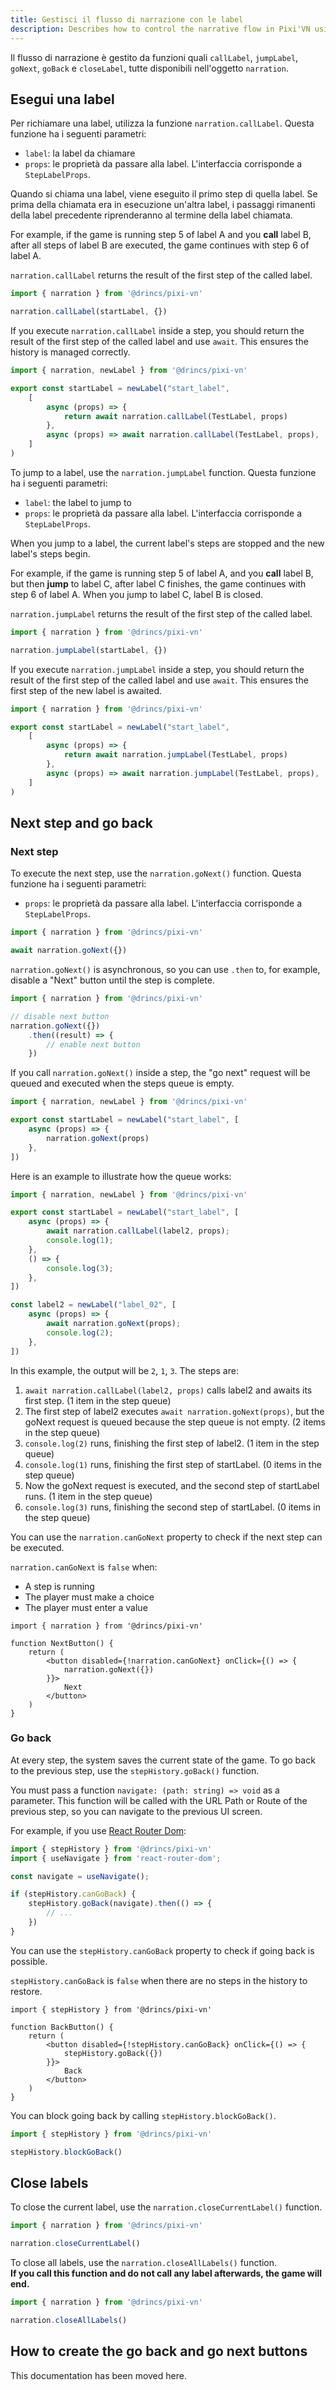 ```yaml
---
title: Gestisci il flusso di narrazione con le label
description: Describes how to control the narrative flow in Pixi'VN using labels, including call, jump, and close function labels.
---
```



Il flusso di narrazione è gestito da funzioni quali `callLabel`, `jumpLabel`, `goNext`, `goBack` e `closeLabel`, tutte disponibili nell'oggetto `narration`.

## Esegui una label

<Accordions>

<Accordion title="Call a label" id="call-a-label">

Per richiamare una label, utilizza la funzione `narration.callLabel`.
Questa funzione ha i seguenti parametri:

- `label`: la label da chiamare
- `props`: le proprietà da passare alla label. L'interfaccia corrisponde a <DynamicLink href="/start/labels#steplabelprops">`StepLabelProps`</DynamicLink>.

Quando si chiama una label, viene eseguito il primo step di quella label. Se prima della chiamata era in esecuzione un'altra label, i passaggi rimanenti della label precedente riprenderanno al termine della label chiamata.

For example, if the game is running step 5 of label A and you **call** label B, after all steps of label B are executed, the game continues with step 6 of label A.

`narration.callLabel` returns the <DynamicLink href="/start/labels#all-steps-result">result of the first step of the called label</DynamicLink>.

```ts
import { narration } from '@drincs/pixi-vn'

narration.callLabel(startLabel, {})
```

If you execute `narration.callLabel` inside a step, you should return the <DynamicLink href="/start/labels#all-steps-result">result of the first step of the called label</DynamicLink> and use `await`. This ensures the history is managed correctly.

```ts title="labels/startLabel.ts"
import { narration, newLabel } from '@drincs/pixi-vn'

export const startLabel = newLabel("start_label",
    [
        async (props) => {
            return await narration.callLabel(TestLabel, props)
        },
        async (props) => await narration.callLabel(TestLabel, props),
    ]
)
```

</Accordion>

<Accordion title="Jump to a label" id="jump-to-a-label">

To jump to a label, use the `narration.jumpLabel` function.
Questa funzione ha i seguenti parametri:

- `label`: the label to jump to
- `props`: le proprietà da passare alla label. L'interfaccia corrisponde a <DynamicLink href="/start/labels#steplabelprops">`StepLabelProps`</DynamicLink>.

When you jump to a label, the current label's steps are stopped and the new label's steps begin.

For example, if the game is running step 5 of label A, and you **call** label B, but then **jump** to label C, after label C finishes, the game continues with step 6 of label A. When you jump to label C, label B is closed.

`narration.jumpLabel` returns the <DynamicLink href="/start/labels#all-steps-result">result of the first step of the called label</DynamicLink>.

```ts
import { narration } from '@drincs/pixi-vn'

narration.jumpLabel(startLabel, {})
```

If you execute `narration.jumpLabel` inside a step, you should return the <DynamicLink href="/start/labels#all-steps-result">result of the first step of the called label</DynamicLink> and use `await`. This ensures the first step of the new label is awaited.

```ts title="labels/startLabel.ts"
import { narration } from '@drincs/pixi-vn'

export const startLabel = newLabel("start_label",
    [
        async (props) => {
            return await narration.jumpLabel(TestLabel, props)
        },
        async (props) => await narration.jumpLabel(TestLabel, props),
    ]
)
```

</Accordion>

</Accordions>

## Next step and go back

### Next step

To execute the next step, use the `narration.goNext()` function.
Questa funzione ha i seguenti parametri:

- `props`: le proprietà da passare alla label. L'interfaccia corrisponde a <DynamicLink href="/start/labels#steplabelprops">`StepLabelProps`</DynamicLink>.

```ts
import { narration } from '@drincs/pixi-vn'

await narration.goNext({})
```

`narration.goNext()` is asynchronous, so you can use `.then` to, for example, disable a "Next" button until the step is complete.

```ts
import { narration } from '@drincs/pixi-vn'

// disable next button
narration.goNext({})
    .then((result) => {
        // enable next button
    })
```

<Accordions>

<Accordion title="Call goNext inside a step" id="call-gonext-inside-a-step">

If you call `narration.goNext()` inside a step, the "go next" request will be queued and executed when the steps queue is empty.

```ts title="labels/startLabel.ts"
import { narration, newLabel } from '@drincs/pixi-vn'

export const startLabel = newLabel("start_label", [
    async (props) => {
        narration.goNext(props)
    },
])
```

Here is an example to illustrate how the queue works:

```ts title="labels/startLabel.ts"
import { narration, newLabel } from '@drincs/pixi-vn'

export const startLabel = newLabel("start_label", [
    async (props) => {
        await narration.callLabel(label2, props);
        console.log(1);
    },
    () => {
        console.log(3);
    },
])

const label2 = newLabel("label_02", [
    async (props) => {
        await narration.goNext(props);
        console.log(2);
    },
])
```

In this example, the output will be `2`, `1`, `3`. The steps are:

1. `await narration.callLabel(label2, props)` calls label2 and awaits its first step. (1 item in the step queue)
2. The first step of label2 executes `await narration.goNext(props)`, but the goNext request is queued because the step queue is not empty. (2 items in the step queue)
3. `console.log(2)` runs, finishing the first step of label2. (1 item in the step queue)
4. `console.log(1)` runs, finishing the first step of startLabel. (0 items in the step queue)
5. Now the goNext request is executed, and the second step of startLabel runs. (1 item in the step queue)
6. `console.log(3)` runs, finishing the second step of startLabel. (0 items in the step queue)

</Accordion>

<Accordion title="Check if can go to the next step" id="can-go-next">

You can use the `narration.canGoNext` property to check if the next step can be executed.

`narration.canGoNext` is `false` when:

- A step is running
- The player must <DynamicLink href="/start/choices">make a choice</DynamicLink>
- The player must <DynamicLink href="/start/input">enter a value</DynamicLink>

```tsx title="components/NextButton.tsx"
import { narration } from '@drincs/pixi-vn'

function NextButton() {
    return (
        <button disabled={!narration.canGoNext} onClick={() => {
            narration.goNext({})
        }}>
            Next
        </button>
    )
}
```

</Accordion>

</Accordions>

### Go back

At every step, the system saves the current state of the game. To go back to the previous step, use the `stepHistory.goBack()` function.

You must pass a function `navigate: (path: string) => void` as a parameter. This function will be called with the <DynamicLink href="/start/start/interface-navigate">URL Path or Route</DynamicLink> of the previous step, so you can <DynamicLink href="/start/interface-navigate">navigate to the previous UI screen</DynamicLink>.

For example, if you use [React Router Dom](https://reactrouter.com):

```typescript
import { stepHistory } from '@drincs/pixi-vn'
import { useNavigate } from 'react-router-dom';

const navigate = useNavigate();

if (stepHistory.canGoBack) {
    stepHistory.goBack(navigate).then(() => {
        // ...
    })
}
```

<Accordions>

<Accordion title="Check if can go back" id="can-go-back">

You can use the `stepHistory.canGoBack` property to check if going back is possible.

`stepHistory.canGoBack` is `false` when there are no steps in the history to restore.

```tsx title="components/BackButton.tsx"
import { stepHistory } from '@drincs/pixi-vn'

function BackButton() {
    return (
        <button disabled={!stepHistory.canGoBack} onClick={() => {
            stepHistory.goBack({})
        }}>
            Back
        </button>
    )
}
```

</Accordion>

<Accordion title="Block the possibility of going back" id="block-the-possibility-of-going-back">

You can block going back by calling `stepHistory.blockGoBack()`.

```typescript
import { stepHistory } from '@drincs/pixi-vn'

stepHistory.blockGoBack()
```

</Accordion>

</Accordions>

## Close labels

<Accordions>

<Accordion title="Close current label" id="close-current-label">

To close the current label, use the `narration.closeCurrentLabel()` function.

```typescript
import { narration } from '@drincs/pixi-vn'

narration.closeCurrentLabel()
```

</Accordion>

<Accordion title="Close all labels" id="close-all-labels">

To close all labels, use the `narration.closeAllLabels()` function.\
**If you call this function and do not call any label afterwards, the <DynamicLink href="/start/other-narrative-features#how-manage-the-end-of-the-game">game will end</DynamicLink>.**

```typescript
import { narration } from '@drincs/pixi-vn'

narration.closeAllLabels()
```

</Accordion>

</Accordions>

## How to create the go back and go next buttons

This documentation has been moved <DynamicLink href="/start/interface-examples">here</DynamicLink>.
